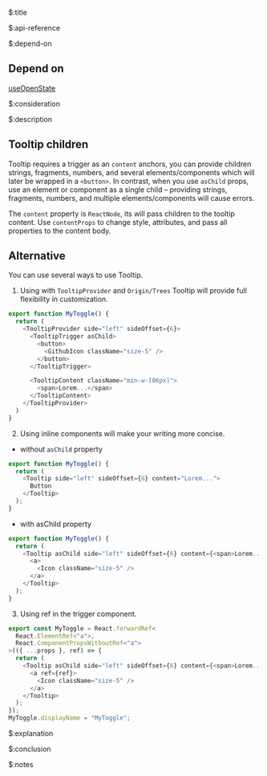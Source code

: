 $:title



$:api-reference



$:depend-on

## Depend on

[useOpenState](/docs/hooks/use-open-state)


$:consideration



$:description

## Tooltip children

Tooltip requires a trigger as an `content` anchors, you can provide children strings, fragments, numbers, and several elements/components which will later be wrapped in a `<button>`.
In contrast, when you use `asChild` props, use an element or component as a single child – providing strings, fragments, numbers, and multiple elements/components will cause errors.

The `content` property is `ReactNode`, its will pass children to the tooltip content. Use `contentProps` to change style, attributes, and pass all properties to the content body.


## Alternative

You can use several ways to use Tooltip.

1. Using with `TooltipProvider` and `Origin/Trees` Tooltip will provide full flexibility in customization.

```js
export function MyToggle() {
  return (
    <TooltipProvider side="left" sideOffset={6}>
      <TooltipTrigger asChild>
        <button>
          <GithubIcon className="size-5" />
        </button>
      </TooltipTrigger>

      <TooltipContent className="min-w-[86px]">
        <span>Lorem...</span>
      </TooltipContent>
    </TooltipProvider>
  )
}
```


2. Using inline components will make your writing more concise.

- without `asChild` property
```js
export function MyToggle() {
  return (
    <Tooltip side="left" sideOffset={6} content="Lorem...">
      Button
    </Tooltip>
  );
}
```

- with asChild property
```js
export function MyToggle() {
  return (
    <Tooltip asChild side="left" sideOffset={6} content={<span>Lorem...</span>}>
      <a>
        <Icon className="size-5" />
      </a>
    </Tooltip>
  );
}
```

3. Using ref in the trigger component.

```js
export const MyToggle = React.forwardRef<
  React.ElementRef<"a">,
  React.ComponentPropsWithoutRef<"a">
>(({ ...props }, ref) => {
  return (
    <Tooltip asChild side="left" sideOffset={6} content={<span>Lorem...</span>}>
      <a ref={ref}>
        <Icon className="size-5" />
      </a>
    </Tooltip>
  );
});
MyToggle.displayName = "MyToggle";
```


$:explanation


$:conclusion



$:notes


